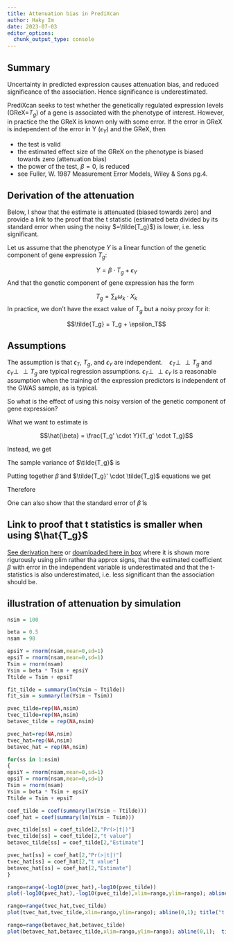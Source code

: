 ```yaml
---
title: Attenuation bias in PrediXcan
author: Haky Im
date: 2023-07-03
editor_options: 
  chunk_output_type: console
---
```


::: {.callout-tip}
## Summary
Uncertainty in predicted expression causes attenuation bias, and reduced significance of the association. Hence significance is underestimated.
:::

PrediXcan seeks to test whether the genetically regulated expression levels (GReX=$T_g$) of a gene is associated with the phenotype of interest. However, in practice the the GReX is known only with some error. If the error in GReX is independent of the error in Y ($\epsilon_Y$) and the GReX, then 

- the test is valid
- the estimated effect size of the GReX on the phenotype is biased towards zero (attenuation bias)
- the power of the test, $\beta=0$, is reduced
- see Fuller, W. 1987 Measurement Error Models, Wiley & Sons pg.4.

## Derivation of the attenuation

Below, I show that the estimate is attenuated (biased towards zero) and provide a link to the proof that the t statistic (estimated beta divided by its standard error when using the noisy $=\tilde{T_g}$) is lower, i.e. less significant.

Let us assume that the phenotype $Y$ is a linear function of the genetic component of gene expression $T_g$:

$$ Y = \beta \cdot T_g + \epsilon_Y$$ 
And that the genetic component of gene expression has the form

$$ T_g = \sum_k \omega_k \cdot X_k$$
In practice, we don't have the exact value of $T_g$ but a noisy proxy for it: 

$$\tilde{T_g} = T_g + \epsilon_T$$

::: {.callout-tip}
## Assumptions
The assumption is that $\epsilon_T$, $T_g$, and $\epsilon_Y$ are independent. $~~~\epsilon_T \perp\!\!\!\!\perp T_g$ and $\epsilon_Y \perp\!\!\!\!\perp T_g$ are typical regression assumptions. $\epsilon_T \perp\!\!\!\!\perp \epsilon_Y$ is a reasonable assumption when the training of the expression predictors is independent of the GWAS sample, as is typical.  
:::


So what is the effect of using this noisy version of the genetic component of gene expression?

What we want to estimate is 

$$\hat{\beta} = \frac{T_g' \cdot Y}{T_g' \cdot T_g}$$


Instead, we get

\begin{align}
\tilde{\beta} & = \frac{\tilde{T_g}' \cdot Y}{\tilde{T_g}' \cdot \tilde{T_g}} \\
              & = \frac{(T_g + \epsilon_T)' \cdot Y}{\tilde{T_g}' \cdot \tilde{T_g}} \\
              & =  \frac{T_g' \cdot Y}{T_g' \cdot T_g} \cdot \frac{T_g'\cdot T_g}{\tilde{T_g}' \cdot \tilde{T_g}} ~ + ~  \frac{\epsilon_T' \cdot Y}{\tilde{T_g}' \cdot \tilde{T_g}} \\
              & = \hat{\beta} \cdot \frac{(T_g'\cdot T_g)}{\tilde{T_g}' \cdot \tilde{T_g}} ~ + ~  \frac{\epsilon_T' \cdot Y}{\tilde{T_g}' \cdot \tilde{T_g}} \\
              & = \hat{\beta} \cdot \frac{(T_g'\cdot T_g)}{\tilde{T_g}' \cdot   \tilde{T_g}} ~ + ~   \frac{\epsilon_T' \cdot Y}{\tilde{T_g}' \cdot \tilde{T_g}}\\
              & \approx \hat{\beta} \cdot \frac{(T_g'\cdot T_g)}{\tilde{T_g}' \cdot   \tilde{T_g}}
\end{align}


The sample variance of $\tilde{T_g}$ is
\begin{align}
\tilde{T_g}' \cdot \tilde{T_g} &= T_g' \cdot T_g  + 2 \cdot T_g' \cdot \epsilon_T + \epsilon_T' \cdot \epsilon_T \\
& \approx T_g' \cdot T_g   + \epsilon_T' \cdot \epsilon_T \\
& \approx T_g' \cdot T_g   + n \text{ var}(\epsilon_T) \\
\end{align}


Putting together $\tilde{\beta}$ and $\tilde{T_g}' \cdot \tilde{T_g}$ equations we get

\begin{align}
 \tilde{\beta} 
    & \approx \hat{\beta} \cdot \frac{T_g'\cdot T_g}{\tilde{T_g}' \cdot   \tilde{T_g}} \\
    & \approx  \hat{\beta} \cdot \frac{T_g' \cdot T_g}{T_g' \cdot T_g   + \text{var}(\epsilon_T)}\\
    & = \hat{\beta} \cdot \frac{1}{1 + \text{var}(\epsilon_T) / T_g' \cdot T_g }
\end{align} 

Therefore  
\begin{align}
     |\tilde{\beta}|& < |\hat{\beta}| + o_p(1) ~~~~~~~~~~~~\text{if var}(\epsilon_T) > 0 
\end{align}
 
One can also show that the standard error of $\tilde\beta$ is 

## Link to proof that t statistics is smaller when using $\hat{T_g}$

[See derivation here](https://econ.lse.ac.uk/staff/spischke/ec524/Merr_new.pdf)
 or [downloaded here in box](https://uchicago.box.com/s/iacrfxr9zxncwi7mwji8hcy8jj960ue9) where it is shown more rigurously using plim rather tha approx signs, that the estimated coefficient $\beta$ with error in the independent variable is underestimated and that the t-statistics is also underestimated, i.e. less significant than the association should be.
 
## illustration of attenuation by simulation
```r

nsim = 100

beta = 0.5
nsam = 98

epsiY = rnorm(nsam,mean=0,sd=1)
epsiT = rnorm(nsam,mean=0,sd=1)
Tsim = rnorm(nsam)
Ysim = beta * Tsim + epsiY
Ttilde = Tsim + epsiT

fit_tilde = summary(lm(Ysim ~ Ttilde))
fit_sim = summary(lm(Ysim ~ Tsim))

pvec_tilde=rep(NA,nsim)
tvec_tilde=rep(NA,nsim)
betavec_tilde = rep(NA,nsim)

pvec_hat=rep(NA,nsim)
tvec_hat=rep(NA,nsim)
betavec_hat = rep(NA,nsim)

for(ss in 1:nsim)
{
epsiY = rnorm(nsam,mean=0,sd=1)
epsiT = rnorm(nsam,mean=0,sd=1)
Tsim = rnorm(nsam)
Ysim = beta * Tsim + epsiY
Ttilde = Tsim + epsiT

coef_tilde = coef(summary(lm(Ysim ~ Ttilde)))
coef_hat = coef(summary(lm(Ysim ~ Tsim)))

pvec_tilde[ss] = coef_tilde[2,"Pr(>|t|)"]
tvec_tilde[ss] = coef_tilde[2,"t value"]
betavec_tilde[ss] = coef_tilde[2,"Estimate"]

pvec_hat[ss] = coef_hat[2,"Pr(>|t|)"]
tvec_hat[ss] = coef_hat[2,"t value"]
betavec_hat[ss] = coef_hat[2,"Estimate"]
}

rango=range(-log10(pvec_hat),-log10(pvec_tilde))
plot(-log10(pvec_hat),-log10(pvec_tilde),xlim=rango,ylim=rango); abline(0,1); title("less significant with error in variable")

rango=range(tvec_hat,tvec_tilde)
plot(tvec_hat,tvec_tilde,xlim=rango,ylim=rango); abline(0,1); title("t stat is underestimated; less significant with error in variable")

rango=range(betavec_hat,betavec_tilde)
plot(betavec_hat,betavec_tilde,xlim=rango,ylim=rango); abline(0,1);  title("regression coeff is underestimated")

```


